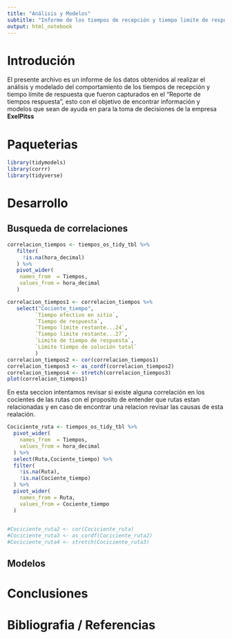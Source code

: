 ```yaml
---
title: "Análisis y Modelos"
subtitle: "Informe de los tiempos de recepción y tiempo limite de respuesta"
output: html_notebook
---
```

# Introdución 
El presente archivo es un informe de los datos obtenidos al realizar el análisis  y modelado del comportamiento  de los tiempos de recepción y tiempo límite de respuesta que fueron capturados en el "Reporte de tiempos respuesta", esto con el objetivo de encontrar información y modelos que sean de ayuda en para la toma de decisiones de la empresa  **ExelPitss**


# Paqueterias
```r
library(tidymodels)
library(corrr)
library(tidyverse)
```

# Desarrollo 
## Busqueda de correlaciones 


```r
correlacion_tiempos <- tiempos_os_tidy_tbl %>% 
   filter(
     !is.na(hora_decimal)
   ) %>% 
   pivot_wider(
    names_from  = Tiempos,
    values_from = hora_decimal
   ) 

correlacion_tiempos1 <- correlacion_tiempos %>% 
   select("Cociente_tiempo",
         `Tiempo efectivo en sitio`,
         `Tiempo de respuesta`,
         `Tiempo límite restante...24`,
         `Tiempo límite restante...27`,
         `Limite de tiempo de respuesta`,
         `Limite tiempo de solución total`
         ) 
correlacion_tiempos2 <- cor(correlacion_tiempos1)
correlacion_tiempos3 <- as_cordf(correlacion_tiempos2)
correlacion_tiempos4 <- stretch(correlacion_tiempos3)
plot(correlacion_tiempos1)

```




En esta seccion intentamos revisar si existe alguna correlación en los cocientes de las rutas con el proposito de entender que rutas estan relacionadas y en caso de encontrar una relacion revisar las causas de esta realación. 


```r
Cociciente_ruta <- tiempos_os_tidy_tbl %>% 
  pivot_wider(
    names_from  = Tiempos,
    values_from = hora_decimal 
  ) %>%
  select(Ruta,Cociente_tiempo) %>% 
  filter(
    !is.na(Ruta),
    !is.na(Cociente_tiempo)
  ) %>% 
  pivot_wider(
    names_from = Ruta,
    values_from = Cociente_tiempo
  )
  

#Cociciente_ruta2 <- cor(Cociciente_ruta)
#Cociciente_ruta3 <- as_cordf(Cociciente_ruta2)
#Cociciente_ruta4 <- stretch(Cociciente_ruta3)
```



## Modelos 

# Conclusiones 

 
# Bibliografia / Referencias 